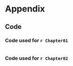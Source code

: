 # Appendix

## Code
### Code used for `r Chapter01`

```{r, class.source = c("numCode", "R", "numberLines"), code = readLines('knitr/01.R'), comment = NA, echo=TRUE, eval=FALSE, tidy=TRUE, tidy.opts = list(blank = FALSE, width.cutoff = 55), }
```

### Code used for `r Chapter02`

```{r, class.source = c("numCode", "R", "numberLines"), code = readLines('knitr/02.R'), comment = NA, echo=TRUE, eval=FALSE, tidy=TRUE, tidy.opts = list(blank = FALSE, width.cutoff = 55)}
```
